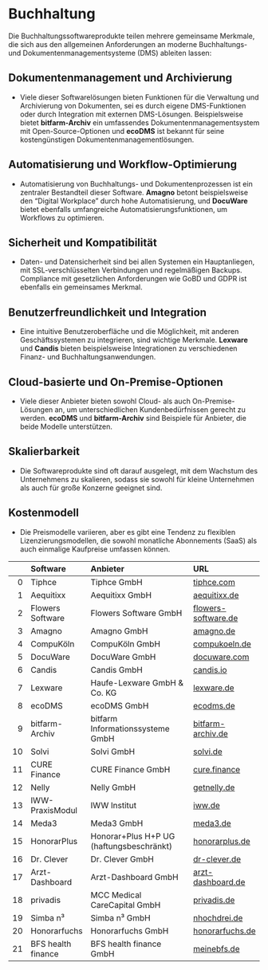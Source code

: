 # Buchhaltung

Die Buchhaltungssoftwareprodukte teilen mehrere gemeinsame Merkmale, die sich aus den allgemeinen Anforderungen an moderne Buchhaltungs- und Dokumentenmanagementsysteme (DMS) ableiten lassen:

## Dokumentenmanagement und Archivierung
- Viele dieser Softwarelösungen bieten Funktionen für die Verwaltung und Archivierung von Dokumenten, sei es durch eigene DMS-Funktionen oder durch Integration mit externen DMS-Lösungen. Beispielsweise bietet **bitfarm-Archiv** ein umfassendes Dokumentenmanagementsystem mit Open-Source-Optionen und **ecoDMS** ist bekannt für seine kostengünstigen Dokumentenmanagementlösungen.

## Automatisierung und Workflow-Optimierung
- Automatisierung von Buchhaltungs- und Dokumentenprozessen ist ein zentraler Bestandteil dieser Software. **Amagno** betont beispielsweise den "Digital Workplace" durch hohe Automatisierung, und **DocuWare** bietet ebenfalls umfangreiche Automatisierungsfunktionen, um Workflows zu optimieren.

## Sicherheit und Kompatibilität
- Daten- und Datensicherheit sind bei allen Systemen ein Hauptanliegen, mit SSL-verschlüsselten Verbindungen und regelmäßigen Backups. Compliance mit gesetzlichen Anforderungen wie GoBD und GDPR ist ebenfalls ein gemeinsames Merkmal.

## Benutzerfreundlichkeit und Integration
- Eine intuitive Benutzeroberfläche und die Möglichkeit, mit anderen Geschäftssystemen zu integrieren, sind wichtige Merkmale. **Lexware** und **Candis** bieten beispielsweise Integrationen zu verschiedenen Finanz- und Buchhaltungsanwendungen.

## Cloud-basierte und On-Premise-Optionen
- Viele dieser Anbieter bieten sowohl Cloud- als auch On-Premise-Lösungen an, um unterschiedlichen Kundenbedürfnissen gerecht zu werden. **ecoDMS** und **bitfarm-Archiv** sind Beispiele für Anbieter, die beide Modelle unterstützen.

## Skalierbarkeit
- Die Softwareprodukte sind oft darauf ausgelegt, mit dem Wachstum des Unternehmens zu skalieren, sodass sie sowohl für kleine Unternehmen als auch für große Konzerne geeignet sind.

## Kostenmodell
- Die Preismodelle variieren, aber es gibt eine Tendenz zu flexiblen Lizenzierungsmodellen, die sowohl monatliche Abonnements (SaaS) als auch einmalige Kaufpreise umfassen können.

|    | Software         | Anbieter                          | URL                |
|---:|:-----------------|:----------------------------------|:-------------------|
|  0 | Tiphce           | Tiphce GmbH                       | [tiphce.com](https://www.tiphce.com/)         |
|  1 | Aequitixx        | Aequitixx GmbH                    | [aequitixx.de](https://www.aequitixx.de/)     |
|  2 | Flowers Software | Flowers Software GmbH             | [flowers-software.de](https://www.flowers-software.de/de/) |
|  3 | Amagno           | Amagno GmbH                       | [amagno.de](https://amagno.de/)               |
|  4 | CompuKöln        | CompuKöln GmbH                    | [compukoeln.de](https://www.compukoeln.de/)   |
|  5 | DocuWare         | DocuWare GmbH                     | [docuware.com](https://start.docuware.com/de/) |
|  6 | Candis           | Candis GmbH                       | [candis.io](https://www.candis.io/)           |
|  7 | Lexware          | Haufe-Lexware GmbH & Co. KG       | [lexware.de](https://www.lexware.de/)         |
|  8 | ecoDMS           | ecoDMS GmbH                       | [ecodms.de](https://www.ecodms.de/de/)        |
|  9 | bitfarm-Archiv   | bitfarm Informationssysteme GmbH  | [bitfarm-archiv.de](https://www.bitfarm-archiv.de/) |
| 10  | Solvi                  | Solvi GmbH                                  | [solvi.de](https://www.solvi.de/)                |
| 11  | CURE Finance           | CURE Finance GmbH                           | [cure.finance](https://cure.finance/)           |
| 12  | Nelly                  | Nelly GmbH                                  | [getnelly.de](https://www.getnelly.de/)         |
| 13  | IWW-PraxisModul        | IWW Institut                               | [iww.de](https://www.iww.de/)                   |
| 14  | Meda3                 | Meda3 GmbH                                 | [meda3.de](https://www.meda3.de/)               |
| 15 | HonorarPlus | Honorar+Plus H+P UG (haftungsbeschränkt) | [honorarplus.de](https://honorarplus.de/) |  
| 16  | Dr. Clever        | Dr. Clever GmbH                   | [dr-clever.de](https://www.dr-clever.de/)                   |
| 17  | Arzt-Dashboard    | Arzt-Dashboard GmbH               | [arzt-dashboard.de](https://www.arzt-dashboard.de/)         |
| 18  | privadis          | MCC Medical CareCapital GmbH      | [privadis.de](https://www.privadis.de/)                     |
| 19  | Simba n³          | Simba n³ GmbH                     | [nhochdrei.de](https://www.nhochdrei.de/branchen-und-bereiche/gesundheitswesen/uebersicht/) |
| 20  | Honorarfuchs      | Honorarfuchs GmbH                 | [honorarfuchs.de](https://honorarfuchs.de/)                 |
| 21  | BFS health finance | BFS health finance GmbH | [meinebfs.de](https://meinebfs.de/) |
